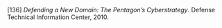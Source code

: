 \[136\]	*Defending a New Domain: The Pentagon’s Cyberstrategy*. Defense Technical Information Center, 2010\.